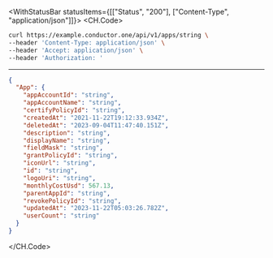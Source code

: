 

<WithStatusBar statusItems={[["Status", "200"], ["Content-Type", "application/json"]]}>
  <CH.Code>
  ```bash Example Request
  curl https://example.conductor.one/api/v1/apps/string \
--header 'Content-Type: application/json' \
--header 'Accept: application/json' \
--header 'Authorization: '
  ```
  ---

  ```json Example Response
  {
    "App": {
      "appAccountId": "string",
      "appAccountName": "string",
      "certifyPolicyId": "string",
      "createdAt": "2021-11-22T19:12:33.934Z",
      "deletedAt": "2023-09-04T11:47:40.151Z",
      "description": "string",
      "displayName": "string",
      "fieldMask": "string",
      "grantPolicyId": "string",
      "iconUrl": "string",
      "id": "string",
      "logoUri": "string",
      "monthlyCostUsd": 567.13,
      "parentAppId": "string",
      "revokePolicyId": "string",
      "updatedAt": "2023-11-22T05:03:26.782Z",
      "userCount": "string"
    }
  }
  ```
  </CH.Code>
</WithStatusBar>
